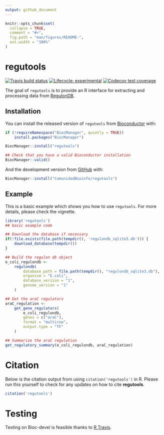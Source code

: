 ```yaml
---
output: github_document
---
```


<!-- README.md is generated from README.Rmd. Please edit that file -->

```r
knitr::opts_chunk$set(
  collapse = TRUE,
  comment = "#>",
  fig.path = "man/figures/README-",
  out.width = "100%"
)
```

# regutools

<!-- badges: start -->
[![Travis build status](https://travis-ci.org/ComunidadBioInfo/regutools.svg?branch=master)](https://travis-ci.org/ComunidadBioInfo/regutools)
[![Lifecycle: experimental](https://img.shields.io/badge/lifecycle-experimental-orange.svg)](https://www.tidyverse.org/lifecycle/#experimental)
[![Codecov test coverage](https://codecov.io/gh/ComunidadBioInfo/regutools/branch/master/graphs/badge.svg)](https://codecov.io/gh/ComunidadBioInfo/regutools?branch=master)
<!-- badges: end -->

The goal of `regutools` is to provide an R interface for extracting and processing data from [RegulonDB](http://regulondb.ccg.unam.mx/).

## Installation

You can install the released version of `regutools` from [Bioconductor](http://bioconductor.org/) with:

```r
if (!requireNamespace("BiocManager", quietly = TRUE))
    install.packages("BiocManager")

BiocManager::install("regutools")

## Check that you have a valid Bioconductor installation
BiocManager::valid()
```

And the development version from [GitHub](https://github.com/) with:

```r
BiocManager::install("ComunidadBioinfo/regutools")
```

## Example

This is a basic example which shows you how to use `regutools`. For more details, please check the vignette.

```r
library('regutools')
## basic example code

## Download the database if necessary
if(!file.exists(file.path(tempdir(), 'regulondb_sqlite3.db'))) {
    download_database(tempdir())
}

## Build the regulon db object
e_coli_regulondb <-
    regulondb(
        database_path = file.path(tempdir(), "regulondb_sqlite3.db"),
        organism = "E.coli",
        database_version = "1",
        genome_version = "1"
    )

## Get the araC regulators
araC_regulation <-
    get_gene_regulators(
        e_coli_regulondb,
        genes = c("araC"),
        format = "multirow",
        output.type = "TF"
    )

## Summarize the araC regulation
get_regulatory_summary(e_coli_regulondb, araC_regulation)
```

# Citation

Below is the citation output from using `citation('regutools')` in R. Please 
run this yourself to check for any updates on how to cite __regutools__.

```r
citation('regutools')
```

# Testing

Testing on Bioc-devel is feasible thanks to [R Travis](http://docs.travis-ci.com/user/languages/r/).
